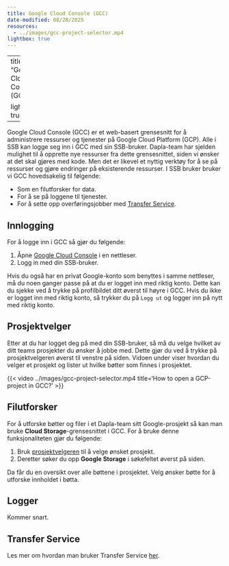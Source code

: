```yaml
---
title: Google Cloud Console (GCC)
date-modified: 08/28/2025
resources: 
  - ../images/gcc-project-selector.mp4
lightbox: true
---
```


---
title: "Google Cloud Console (GCC)"

lightbox: true
---


Google Cloud Console (GCC) er et web-basert grensesnitt for å administrere ressurser og tjenester på Google Cloud Platform (GCP). Alle i SSB kan logge seg inn i GCC med sin SSB-bruker. Dapla-team har sjelden mulighet til å opprette nye ressurser fra dette grensesnittet, siden vi ønsker at det skal gjøres med kode. Men det er likevel et nyttig verktøy for å se på ressurser og gjøre endringer på eksisterende ressurser. I SSB bruker bruker vi GCC hovedsakelig til følgende:

- Som en filutforsker for data.
- For å se på loggene til tjenester.
- For å sette opp overføringsjobber med [Transfer Service](./transfer-service.html).

## Innlogging

For å logge inn i GCC så gjør du følgende:

1. Åpne [Google Cloud Console](https://console.cloud.google.com/) i en nettleser. 
2. Logg in med din SSB-bruker. 

Hvis du også har en privat Google-konto som benyttes i samme nettleser, må du noen ganger passe på at du er logget inn med riktig konto. Dette kan du sjekke ved å trykke på profilbildet ditt øverst til høyre i GCC. Hvis du ikke er logget inn med riktig konto, så trykker du på `Logg ut` og logger inn på nytt med riktig konto.



## Prosjektvelger

Etter at du har logget deg på med din SSB-bruker, så må du velge hvilket av ditt teams prosjekter du ønsker å jobbe med. Dette gjør du ved å trykke på prosjektvelgeren øverst til venstre på siden. Vidoen under viser hvordan du velger et prosjekt og lister ut hvilke bøtter som finnes i prosjektet.


{{< video ../images/gcc-project-selector.mp4
    title='How to open a GCP-project in GCC?'
 >}}

## Filutforsker

For å utforske bøtter og filer i et Dapla-team sitt Google-prosjekt så kan man bruke **Cloud Storage**-grensesnittet i GCC. For å bruke denne funksjonaliteten gjør du følgende:

1. Bruk [prosjektvelgeren](./gcc.html#prosjektvelger) til å velge ønsket prosjekt.
2. Deretter søker du opp **Google Storage** i søkefeltet øverst på siden.

Da får du en oversikt over alle bøttene i prosjektet. Velg ønsker bøtte for å utforske innholdet i bøtta.

## Logger

Kommer snart. 

## Transfer Service

Les mer om hvordan man bruker Transfer Service [her](./transfer-service.html).

